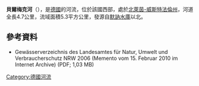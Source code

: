 {{Expand language|1=de|time=2020-07-10T17:04:07+00:00}}
{{Coord|51.4246555556|N|8.2830527778|E|display=title}}

'''貝爾梅克河'''（{{lang-de|Bermecke}}），是[[德國|德國]]的河流，位於該國西部，處於[[北萊茵-威斯特法倫州|北萊茵-威斯特法倫州]]，河道全長4.7公里，流域面積5.3平方公里，發源自[[默訥水庫|默訥水庫]]以北。

==參考資料==
* Gewässerverzeichnis des Landesamtes für Natur, Umwelt und Verbraucherschutz NRW 2006 (Memento vom 15. Februar 2010 im Internet Archive) (PDF; 1,03 MB)

{{Germany-geo-stub}}
[[Category:德國河流|Category:德國河流]]